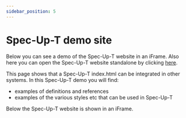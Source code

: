 ```yaml
---
sidebar_position: 5
---
```



# Spec-Up-T demo site

Below you can see a demo of the Spec-Up-T website in an iFrame. Also here you can open the Spec-Up-T website standalone by clicking [here](https://blockchainbird.github.io/spec-up-t-website/spec-up-t-website/spec-up-t-demo/docs/index.html).

This page shows that a Spec-Up-T index.html can be integrated in other systems. In this Spec-Up-T demo you will find:
- examples of definitions and references
- examples of the various styles etc that can be used in Spec-Up-T

Below the Spec-Up-T website is shown in an iFrame.

<IframeComponent src="/spec-up-t-website/spec-up-t-demo/docs/index.html" width="100%" />
